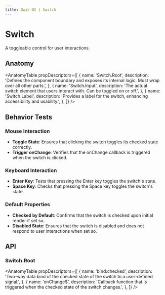 ```yaml
---
title: Qwik UI | Switch
---
```




<StatusBanner status={statusByComponent.headless.Switch} />

# Switch

A toggleable control for user interactions.

<Showcase name="hero" />

## Anatomy

<AnatomyTable
  propDescriptors={[
    {
      name: 'Switch.Root',
      description:
        'Defines the component boundary and exposes its internal logic. Must wrap over all other parts.',
    },
    {
      name: 'Switch.Input',
      description:
        'The actual switch element that users interact with. Can be toggled on or off.',
    },
    {
      name: 'Switch.Label',
      description:
        'Provides a label for the switch, enhancing accessibility and usability.',
    },
  ]}
/>

## Behavior Tests

### Mouse Interaction

<Showcase name="hero" />

- **Toggle State**: Ensures that clicking the switch toggles its checked state correctly.
- **Trigger onChange**: Verifies that the onChange callback is triggered when the switch is clicked.

### Keyboard Interaction

<Showcase name="hero" />

- **Enter Key**: Tests that pressing the Enter key toggles the switch's state.
- **Space Key**: Checks that pressing the Space key toggles the switch's state.

### Default Properties

<Showcase name="checked" />

- **Checked by Default**: Confirms that the switch is checked upon initial render if set so.
- **Disabled State**: Ensures that the switch is disabled and does not respond to user interactions when set so.

## API

### Switch.Root

<AnatomyTable
  propDescriptors={[
    {
      name: 'bind:checked',
      description:
        'Two-way data bind of the checked state of the switch to a user-defined signal.',
    },
    {
      name: 'onChange$',
      description:
        'Callback function that is triggered when the checked state of the switch changes.',
    },
  ]}
/>



